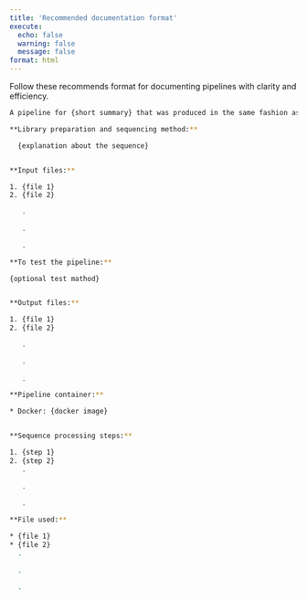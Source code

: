 ---
title: 'Recommended documentation format'
execute:
  echo: false
  warning: false
  message: false
format: html
---


Follow these recommends format for documenting pipelines with clarity and efficiency.

```bash
A pipeline for {short summary} that was produced in the same fashion as those in {paper}.

**Library preparation and sequencing method:**

  {explanation about the sequence}


**Input files:**

1. {file 1}
2. {file 2}

   .
  
   .
  
   .

**To test the pipeline:**

{optional test mathod}


**Output files:**

1. {file 1}
2. {file 2}

   .
  
   .
  
   .

**Pipeline container:**

* Docker: {docker image}


**Sequence processing steps:**

1. {step 1}
2. {step 2}
   .
  
   .
  
   .

**File used:**

* {file 1}
* {file 2}
  .
  
  .
  
  .
```

